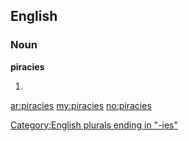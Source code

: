 ==English==
===Noun===
'''piracies'''
# {{plural of|[[piracy]]}}

[[Category:English plurals ending in "-ies"]]

[[ar:piracies]]
[[my:piracies]]
[[no:piracies]]
